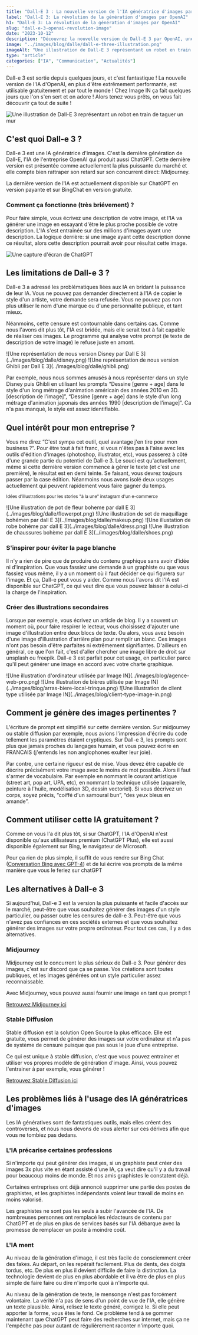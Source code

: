 ```yaml
---
title: "Dall-E 3 : La nouvelle version de l'IA génératrice d'images par OpenAI"
label: "Dall-E 3: La révolution de la génération d'images par OpenAI"
h1: "Dall-E 3: La révolution de la génération d'images par OpenAI"
slug: "dall-e-3-openai-revolution-image"
date: "2023-10-12"
description: "Découvrez la nouvelle version de Dall-E 3 par OpenAI, une IA puissante et gratuite pour générer des images à partir d'une description. Image IN partage son expérience et les implications de cette innovation."
image: "../images/blog/dalle/dall-e-three-illustration.png"
imageAlt: "Une illustration de Dall-E 3 représentant un robot en train de taguer un mur"
type: "article"
categories: ["IA", "Communication", "Actualités"]
---
```



Dall-e 3 est sortie depuis quelques jours, et c'est fantastique ! La nouvelle version de l'IA d'OpenAI, en plus d'être extrêmement performante, est utilisable gratuitement et par tout le monde ! Chez Image IN ça fait quelques jours que l'on s'en sert et on adore ! Alors tenez vous prêts, on vous fait découvrir ça tout de suite !

![Une illustration de Dall-E 3 représentant un robot en train de taguer un mur](../images/blog/dalle/dall-e-three-illustration.png)

## C'est quoi Dall-e 3 ?

Dall-e 3 est une IA génératrice d'images. C'est la dernière génération de Dall-E, l'IA de l'entreprise OpenAI qui produit aussi ChatGPT. Cette dernière version est présentée comme actuellement la plus puissante du marché et elle compte bien rattraper son retard sur son concurrent direct: Midjourney.

La dernière version de l'IA est actuellement disponible sur ChatGPT en version payante et sur BingChat en version gratuite.

### Comment ça fonctionne (très briévement) ?

Pour faire simple, vous écrivez une description de votre image, et l'IA va générer une image en essayant d'être le plus proche possible de votre description. L'IA s'est entrainée sur des millions d'images ayant une description. La logique derrière: si une image ayant cette description donne ce résultat, alors cette description pourrait avoir pour résultat cette image.

![Une capture d'écran de ChatGPT](../images/blog/dalle/cats.png)

## Les limitations de Dall-e 3 ?

Dall-e 3 a adressé les problématiques liées aux IA en bridant la puissance de leur IA. Vous ne pouvez pas demander directement à l'IA de copier le style d'un artiste, votre demande sera refusée. Vous ne pouvez pas non plus utiliser le nom d'une marque ou d'une personnalité publique, et tant mieux.

Néanmoins, cette censure est contournable dans certains cas. Comme nous l'avons dit plus tôt, l'IA est bridée, mais elle serait tout à fait capable de réaliser ces images. Le programme qui analyse votre prompt (le texte de description de votre image) le refuse juste en amont.

<Row className="center">
  <Col xs={6}>
    ![Une représentation de nous version Disney par Dall E 3](../images/blog/dalle/disney.png)
  </Col>
  <Col xs={6}>
    ![Une représentation de nous version Ghibli par Dall E 3](../images/blog/dalle/ghibli.png)
  </Col>
</Row>

Par exemple, nous nous sommes amusés à nous représenter dans un style Disney puis Ghibli en utilisant les prompts “Dessine [genre + age] dans le style d'un long métrage d'animation américain des années 2010 en 3D. [description de l'image]”, “Dessine [genre + age] dans le style d'un long métrage d'animation japonais des années 1990 [description de l'image]”. Ca n'a pas manqué, le style est assez identifiable.

## Quel intérêt pour mon entreprise ?

Vous me direz “C'est sympa cet outil, quel avantage j'en tire pour mon business ?”. Pour être tout à fait franc, si vous n'êtes pas à l'aise avec les outils d'édition d'images (photoshop, illustrator, etc), vous passerez à côté d'une grande partie du potentiel de Dall-e 3. Le souci est qu'actuellement, même si cette dernière version commence à gérer le texte (et c'est une première), le résultat est en demi teinte. Se faisant, vous devrez toujours passer par la case édition. Néanmoins nous avons isolé deux usages actuellement qui peuvent rapidement vous faire gagner du temps.

<small>Idées d'illustrations pour les stories "à la une" instagram d'un e-commerce</small>
<Row className="center">
  <Col xs={6} md={3}>
    ![Une illustration de pot de fleur boheme par dall E 3](../images/blog/dalle/flowerpot.png)
  </Col>
  <Col xs={6} md={3}>
    ![Une illustration de set de maquillage bohémen par dall E 3](../images/blog/dalle/makeup.png)
  </Col>
  <Col xs={6} md={3}>
    ![Une illustation de robe bohéme par dall E 3](../images/blog/dalle/dress.png)
  </Col>
  <Col xs={6} md={3}>
    ![Une illustration de chaussures bohème par dall E 3](../images/blog/dalle/shoes.png)
  </Col>
</Row>

### S'inspirer pour éviter la page blanche

Il n'y a rien de pire que de produire du contenu graphique sans avoir d'idée ni d'inspiration. Que vous fassiez une demande à un graphiste ou que vous fassiez vous même, il y a un moment où il faut décider ce qui figurera sur l'image. Et ça, Dall-e peut vous y aider. Comme nous l'avons dit l'IA est disponible sur ChatGPT, ce qui veut dire que vous pouvez laisser à celui-ci la charge de l'inspiration. 

### Créer des illustrations secondaires

Lorsque par exemple, vous écrivez un article de blog. Il y a souvent un moment où, pour faire respirer le lecteur, vous choisissez d'ajouter une image d'illustration entre deux blocs de texte. Ou alors, vous avez besoin d'une image d'illustration d'arrière plan pour remplir un blanc. Ces images n'ont pas besoin d'être parfaites ni extrêmement signifiantes. D'ailleurs en général, ce que l'on fait, c'est d'aller chercher une image libre de droit sur unsplash ou freepik. Dall-e 3 est parfait pour cet usage, en particulier parce qu'il peut générer une image en accord avec votre charte graphique.

<Row className="center">
  <Col xs={12} md={4}>
    ![Une illustration d'ordinateur utilisée par Image IN](../images/blog/agence-web-pro.png)
  </Col>
  <Col xs={12} md={4}>
    ![Une illustration de bières utilisée par Image IN](../images/blog/arras-biere-local-trinque.png)
  </Col>
  <Col xs={12} md={4}>
    ![Une illustration de client type utilisée par Image IN](../images/blog/client-type-image-in.png)
  </Col>
</Row>

## Comment je génère des images pertinentes ?

L'écriture de prompt est simplifié sur cette dernière version. Sur midjourney ou stable diffusion par exemple, nous avions l'impression d'écrire du code tellement les paramètres étaient cryptiques. Sur Dall-e 3, les prompts sont plus que jamais proches du langages humain, et vous pouvez écrire en FRANCAIS (j'entends les non anglophones exulter leur joie).

Par contre, une certaine rigueur est de mise. Vous devez être capable de décrire précisément votre image avec le moins de mot possible. Alors il faut s'armer de vocabulaire. Par exemple en nommant le courant artistique (street art, pop art, UPA, etc), en nommant la technique utilisée (aquarelle, peinture à l'huile, modélisation 3D, dessin vectoriel). Si vous décrivez un corps, soyez précis, “coiffé d'un samouraï bun”, “des yeux bleus en amande”. 

## Comment utiliser cette IA gratuitement ?

Comme on vous l'a dit plus tôt, si sur ChatGPT, l'IA d'OpenAI n'est disponible qu'aux utilisateurs premium (ChatGPT Plus), elle est aussi disponible également sur Bing, le navigateur de Microsoft. 

Pour ça rien de plus simple, il suffit de vous rendre sur Bing Chat ([Conversation Bing avec GPT-4](https://www.bing.com/search?q=Bing+AI&showconv=1&FORM=hpcodx)) et de lui écrire vos prompts de la même manière que vous le feriez sur chatGPT

## Les alternatives à Dall-e 3

Si aujourd'hui, Dall-e 3 est la version la plus puissante et facile d'accès sur le marché, peut-être que vous souhaitez générer des images d'un style particulier, ou passer outre les censures de dall-e 3. Peut-être que vous n'avez pas confiances en ces sociétés externes et que vous souhaitez générer des images sur votre propre ordinateur. Pour tout ces cas, il y a des alternatives.

### Midjourney

Midjourney est le concurrent le plus sérieux de Dall-e 3. Pour générer des images, c'est sur discord que ça se passe. Vos créations sont toutes publiques, et les images générées ont un style particulier assez reconnaissable.

Avec Midjourney, vous pouvez aussi fournir une image en tant que prompt !

[Retrouvez Midjourney ici](https://www.midjourney.com/home/?callbackUrl=%2Fapp%2F)

### Stable Diffusion

Stable diffusion est la solution Open Source la plus efficace. Elle est gratuite, vous permet de générer des images sur votre ordinateur et n'a pas de système de censure puisque que pas sous le joue d'une entreprise.

Ce qui est unique à stable diffusion, c'est que vous pouvez entrainer et utiliser vos propres modèle de génération d'image. Ainsi, vous pouvez l'entrainer à par exemple, vous générer !

[Retrouvez Stable Diffusion ici](https://www.stable-diffusion-france.fr/)

## Les problèmes liés à l'usage des IA génératrices d'images

Les IA génératives sont de fantastiques outils, mais elles créent des controverses, et nous nous devons de vous alerter sur ces dérives afin que vous ne tombiez pas dedans.

### L'IA précarise certaines professions

Si n'importe qui peut générer des images, si un graphiste peut créer des images 3x plus vite en étant assisté d'une IA, ça veut dire qu'il y a du travail pour beaucoup moins de monde. Et nos amis graphistes le constatent déjà.

Certaines entreprises ont déjà annoncé supprimer une partie des postes de graphistes, et les graphistes indépendants voient leur travail de moins en moins valorisé.

Les graphistes ne sont pas les seuls à subir l'avancée de l'IA. De nombreuses personnes ont remplacé les rédacteurs de contenu par ChatGPT et de plus en plus de services basés sur l'IA débarque avec la promesse de remplacer un poste à moindre coût.

### L'IA ment

Au niveau de la génération d'image, il est très facile de consciemment créer des fakes. Au départ, on les repérait facilement. Plus de dents, des doigts tordus, etc. De plus en plus il devient difficile de faire la distinction. La technologie devient de plus en plus abordable et il va être de plus en plus simple de faire faire ou dire n'importe quoi à n'importe qui.

Au niveau de la génération de texte, le mensonge n'est pas forcément volontaire. La vérité n'a pas de sens d'un point de vue de l'IA, elle génère un texte plausible. Ainsi, relisez le texte généré, corrigez le. Si elle peut apporter la forme, vous êtes le fond. Ce problème tend à se gommer maintenant que ChatGPT peut faire des recherches sur internet, mais ça ne l'empêche pas pour autant de régulièrement raconter n'importe quoi.